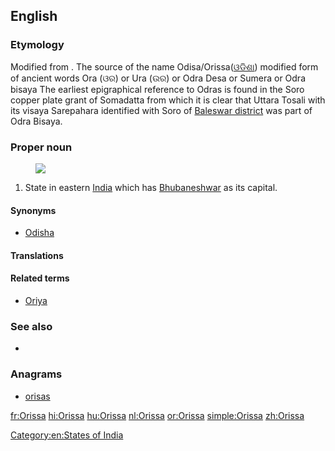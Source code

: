 {{also|orissa}}
==English==
{{wikipedia}}

===Etymology===
Modified from {{etyl|or|en}} {{term|ଓର (ଉର)|tr=Ora|sc=Orya}}. The source of the name Odisa/Orissa([[ଓଡିଶା]]) modified form of ancient words Ora (ଓର) or Ura (ଉର) or Odra Desa or Sumera or Odra bisaya The earliest epigraphical reference to Odras is found in the Soro copper plate grant of Somadatta from which it is clear that Uttara Tosali with its visaya Sarepahara identified with Soro of [[Baleswar district]] was part of Odra Bisaya.

===Proper noun===
{{en-proper noun}}
[[Image:Orissa in India (disputed hatched).svg|thumb|]]
# State in eastern [[India]] which has [[Bhubaneshwar]] as its capital.

====Synonyms====
* [[Odisha]]

====Translations====
{{trans-see|Odisha}}

====Related terms====
* [[Oriya]]

===See also===
* {{list|en|states of India}}

===Anagrams===
* [[orisas#English|orisas]]

[[Category:en:States of India]]

[[fr:Orissa]]
[[hi:Orissa]]
[[hu:Orissa]]
[[nl:Orissa]]
[[or:Orissa]]
[[simple:Orissa]]
[[zh:Orissa]]